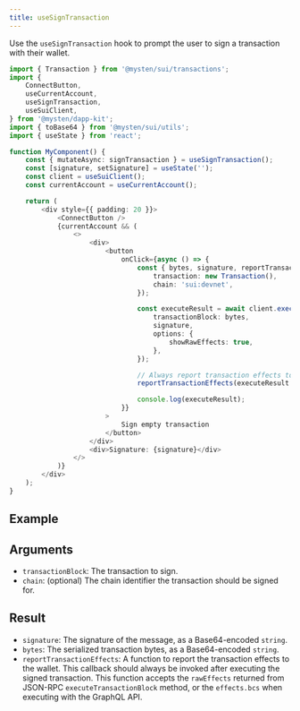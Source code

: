 ```yaml
---
title: useSignTransaction
---
```



Use the `useSignTransaction` hook to prompt the user to sign a transaction with their wallet.

```ts
import { Transaction } from '@mysten/sui/transactions';
import {
	ConnectButton,
	useCurrentAccount,
	useSignTransaction,
	useSuiClient,
} from '@mysten/dapp-kit';
import { toBase64 } from '@mysten/sui/utils';
import { useState } from 'react';

function MyComponent() {
	const { mutateAsync: signTransaction } = useSignTransaction();
	const [signature, setSignature] = useState('');
	const client = useSuiClient();
	const currentAccount = useCurrentAccount();

	return (
		<div style={{ padding: 20 }}>
			<ConnectButton />
			{currentAccount && (
				<>
					<div>
						<button
							onClick={async () => {
								const { bytes, signature, reportTransactionEffects } = await signTransaction({
									transaction: new Transaction(),
									chain: 'sui:devnet',
								});

								const executeResult = await client.executeTransactionBlock({
									transactionBlock: bytes,
									signature,
									options: {
										showRawEffects: true,
									},
								});

								// Always report transaction effects to the wallet after execution
								reportTransactionEffects(executeResult.rawEffects!);

								console.log(executeResult);
							}}
						>
							Sign empty transaction
						</button>
					</div>
					<div>Signature: {signature}</div>
				</>
			)}
		</div>
	);
}
```

## Example

<UseSignTransactionExample />

## Arguments

- `transactionBlock`: The transaction to sign.
- `chain`: (optional) The chain identifier the transaction should be signed for.

## Result

- `signature`: The signature of the message, as a Base64-encoded `string`.
- `bytes`: The serialized transaction bytes, as a Base64-encoded `string`.
- `reportTransactionEffects`: A function to report the transaction effects to the wallet. This
  callback should always be invoked after executing the signed transaction. This function accepts
  the `rawEffects` returned from JSON-RPC `executeTransactionBlock` method, or the `effects.bcs`
  when executing with the GraphQL API.
